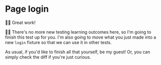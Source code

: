 # Page login

<EpicVideo url="https://www.epicweb.dev/workshops/web-application-testing/authenticated-end-to-end/end-to-end-user-flow-testing-and-authentication-utility/solution" />

👨‍💼 Great work!

🧝‍♂️ There's no more new testing learning outcomes here, so I'm going to finish
this test up for you. I'm also going to move what you just made into a new
`login` fixture so that we can use it in other tests.

As usual, if you'd like to finish all that yourself, be my guest! Or, you can
simply <DiffLink>check the diff</DiffLink> if you're just curious.
